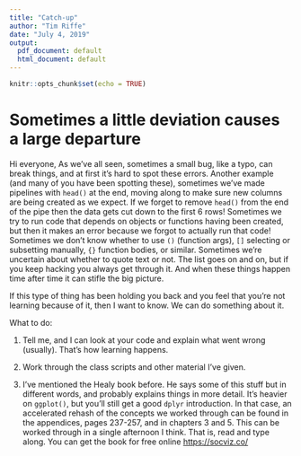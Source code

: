 ```yaml
---
title: "Catch-up"
author: "Tim Riffe"
date: "July 4, 2019"
output:
  pdf_document: default
  html_document: default
---
```


```r
knitr::opts_chunk$set(echo = TRUE)
```

# Sometimes a little deviation causes a large departure

Hi everyone,
As we've all seen, sometimes a small bug, like a typo, can break things, and at first it's hard to spot these errors. Another example (and many of you have been spotting these), sometimes we've made pipelines with `head()` at the end, moving along to make sure new columns are being created as we expect. If we forget to remove `head()` from the end of the pipe then the data gets cut down to the first  6 rows! Sometimes we try to run code that depends on objects or functions having been created, but then it makes an error because we forgot to actually run that code! Sometimes we don't know whether to use `()` (function args), `[]` selecting or subsetting manually, `{}` function bodies, or similar. Sometimes we're uncertain about whether to quote text or not. The list goes on and on, but if you keep hacking you always get through it. And when these things happen time after time it can stifle the big picture.

If this type of thing has been holding you back and you feel that you're not learning because of it, then I want to know. We can do something about it.

What to do:

1. Tell me, and I can look at your code and explain what went wrong (usually). That's how learning happens.

2. Work through the class scripts and other material I've given.

3. I've mentioned the Healy book before. He says some of this stuff but in different words, and probably explains things in more detail. It's heavier on `ggplot()`, but you'll still get a good `dplyr` introduction. In that case, an accelerated rehash of the concepts we worked through can be found in the appendices, pages 237-257, and in chapters 3 and 5. This can be worked through in a single afternoon I think. That is, read and type along. You can get the book for free online [https://socviz.co/](https://socviz.co/)

